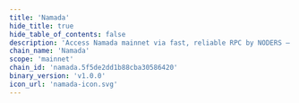 ```yaml
---
title: 'Namada'
hide_title: true
hide_table_of_contents: false
description: 'Access Namada mainnet via fast, reliable RPC by NODERS — no limits, Omnichain-ready, and built for scalable Web3'
chain_name: 'Namada'
scope: 'mainnet'
chain_id: 'namada.5f5de2dd1b88cba30586420'
binary_version: 'v1.0.0'
icon_url: 'namada-icon.svg'
---
```



<ChainLayout>
  <ChainHero
    name="Namada"
    iconUrl="img/namada-icon.svg"
    bgColor="#feff00"
    scope="mainnet"
    chainId="namada.5f5de2dd1b88cba30586420"
    nodeVersion="v1.0.0"
    token="NAM"
    stakeUrl="https://namadillo.noders.services/staking/bonding/increment"
    restakeUrl=""
    websiteUrl="https://namada.net/"
    githubUrl="https://github.com/anoma/namada"
    xUrl="https://twitter.com/namada"
    discordUrl="https://discord.com/invite/namada"
  />

  <ProductLinks
    appUrl="https://namadahub.org"
    appImageUrl="img/products/namada-app.png"
    explorerUrl=""
    explorerImageUrl="img/products/namada-exp.png"
    faucetUrl=""
  />

  <ToolsGrid
    chainName="namada"
    scope="mainnet"
    showInstall={true}
    showUpgrade={false}
    showGenesis={false}
    showCli={true}
    showEndpoints={true}
    showStateSync={false}
    showSnapshot={false}
    showLivePeers={false}
    showSeed={false}
    showAddressBook={false}
    showExplorersList={false}
    showPublicEndpoints={false}
    showUsefulTools={false}
    showUpgradeWatcher={false}
  />

</ChainLayout>
